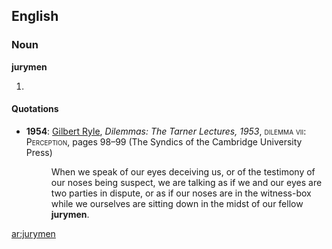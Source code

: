 ==English==

===Noun===
'''jurymen''' {{p}}

# {{plural of|[[juryman]]}}

====Quotations====
* '''1954''': [[w:Gilbert Ryle|Gilbert Ryle]], ''Dilemmas: The Tarner Lectures, 1953'', <span style="font-variant:small-caps">dilemma vii: Perception</span>, pages 98–99 (The Syndics of the Cambridge University Press)
*: When we speak of our eyes deceiving us, or of the testimony of our noses being suspect, we are talking as if we and our eyes are two parties in dispute, or as if our noses are in the witness-box while we ourselves are sitting down in the midst of our fellow '''jurymen'''.

[[ar:jurymen]]